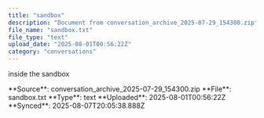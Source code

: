 ```yaml
---
title: "sandbox"
description: "Document from conversation_archive_2025-07-29_154300.zip"
file_name: "sandbox.txt"
file_type: "text"
upload_date: "2025-08-01T00:56:22Z"
category: "conversations"
---
```


inside the sandbox


<Note>
**Source**: conversation_archive_2025-07-29_154300.zip  
**File**: sandbox.txt  
**Type**: text  
**Uploaded**: 2025-08-01T00:56:22Z  
**Synced**: 2025-08-07T20:05:38.888Z
</Note>
